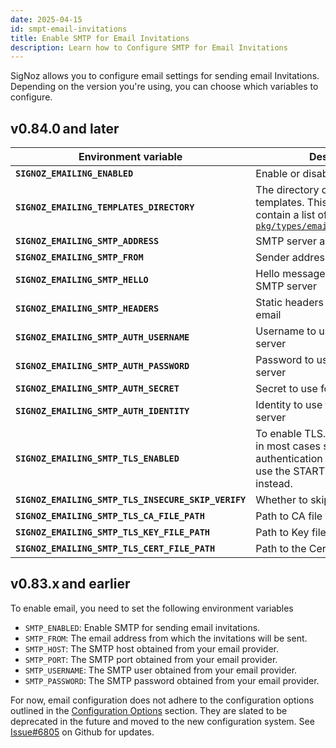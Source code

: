 ```yaml
---
date: 2025-04-15
id: smpt-email-invitations
title: Enable SMTP for Email Invitations
description: Learn how to Configure SMTP for Email Invitations
---
```


SigNoz allows you to configure email settings for sending email Invitations. Depending on the version you're using, you can choose which variables to configure.


## v0.84.0 and later

| Environment variable                                | Description                                                                                                                                |
| --------------------------------------------------- | ------------------------------------------------------------------------------------------------------------------------------------------ |
| **`SIGNOZ_EMAILING_ENABLED`**                       | Enable or disable emailing                                                                                                                 |
| **`SIGNOZ_EMAILING_TEMPLATES_DIRECTORY`**           | The directory containing the email templates. This directory should contain a list of files defined at [`pkg/types/emailtypes/template.go`](https://github.com/SigNoz/signoz/blob/9e13245d1b2781a193b718b6ca43d79691b82df2/pkg/types/emailtypes/template.go) |
| **`SIGNOZ_EMAILING_SMTP_ADDRESS`**                  | SMTP server address (host:port)                                                                                                           |
| **`SIGNOZ_EMAILING_SMTP_FROM`**                     | Sender address                                                                                                                             |
| **`SIGNOZ_EMAILING_SMTP_HELLO`**                    | Hello message to use for the SMTP server                                                                                                   |
| **`SIGNOZ_EMAILING_SMTP_HEADERS`**                  | Static headers to send with the email                                                                                                      |
| **`SIGNOZ_EMAILING_SMTP_AUTH_USERNAME`**            | Username to use for the SMTP server                                                                                                        |
| **`SIGNOZ_EMAILING_SMTP_AUTH_PASSWORD`**            | Password to use for the SMTP server                                                                                                        |
| **`SIGNOZ_EMAILING_SMTP_AUTH_SECRET`**              | Secret to use for the SMTP server                                                                                                          |
| **`SIGNOZ_EMAILING_SMTP_AUTH_IDENTITY`**            | Identity to use for the SMTP server                                                                                                        |
| **`SIGNOZ_EMAILING_SMTP_TLS_ENABLED`**              | To enable TLS. It should be false in most cases since the authentication mechanism should use the STARTTLS extension instead.              |
| **`SIGNOZ_EMAILING_SMTP_TLS_INSECURE_SKIP_VERIFY`** | Whether to skip TLS verification                                                                                                           |
| **`SIGNOZ_EMAILING_SMTP_TLS_CA_FILE_PATH`**         | Path to CA file                                                                                                                            |
| **`SIGNOZ_EMAILING_SMTP_TLS_KEY_FILE_PATH`**        | Path to Key file                                                                                                                           |
| **`SIGNOZ_EMAILING_SMTP_TLS_CERT_FILE_PATH`**       | Path to the Certificate file                                                                                                               |

## v0.83.x and earlier

To enable email, you need to set the following environment variables

- `SMTP_ENABLED`: Enable SMTP for sending email invitations.
- `SMTP_FROM`: The email address from which the invitations will be sent.
- `SMTP_HOST`: The SMTP host obtained from your email provider.
- `SMTP_PORT`: The SMTP port obtained from your email provider.
- `SMTP_USERNAME`: The SMTP user obtained from your email provider.
- `SMTP_PASSWORD`: The SMTP password obtained from your email provider.

<Admonition type="warning">

For now, email configuration does not adhere to the configuration options outlined in the [Configuration Options](#configuration-options) section. They are slated to be deprecated in the future and moved to the new configuration system. See [Issue#6805](https://github.com/SigNoz/signoz/issues/6805) on Github for updates.

</Admonition>